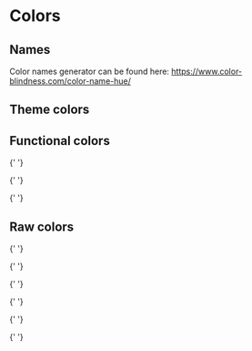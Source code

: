 
<Meta title="deprecated/Colors" />

# Colors

## Names

Color names generator can be found here: https://www.color-blindness.com/color-name-hue/

## Theme colors

<ColorPalette>
	<ColorItem title="Primary" colors={[THEME_COLORS.PRIMARY]} />
	<ColorItem title="Primary Supporting" colors={[THEME_COLORS.PRIMARY_SUPPORTING]} />
	<ColorItem title="Primary Background" colors={[THEME_COLORS.PRIMARY_BACKGROUND]} />
	<ColorItem title="Secondary" colors={[THEME_COLORS.SECONDARY]} />
	<ColorItem title="Secondary Supporting" colors={[THEME_COLORS.SECONDARY_SUPPORTING]} />
	<ColorItem title="Content" subtitle="Firefly Black" colors={[THEME_COLORS.CONTENT]} />
	<ColorItem
		title="Content Inverted"
		subtitle="Total White"
		colors={[THEME_COLORS.CONTENT_INVERTED]}
	/>
	<ColorItem title="Background" subtitle="Total White" colors={[THEME_COLORS.BACKGROUND]} />
	<ColorItem
		title="Background Secondary"
		subtitle="Alabaster Gray"
		colors={[THEME_COLORS.BACKGROUND_SECONDARY]}
	/>
</ColorPalette>

## Functional colors

<ColorPalette>
  <ColorItem title="Minor" subtitle="Storm Gray" colors={[FUNCTIONAL_COLORS.MINOR]} />
  <ColorItem title="Minor Supporting" subtitle="Cadet Gray" colors={[FUNCTIONAL_COLORS.MINOR_SUPPORTING]} />
  <ColorItem title="Minor Background" subtitle="Athens Gray" colors={[FUNCTIONAL_COLORS.MINOR_BACKGROUND]} />

{' '}
<ColorItem title="Success" subtitle="Salad Green" colors={[FUNCTIONAL_COLORS.SUCCESS]} />
<ColorItem
	title="Success Supporting"
	subtitle="Garden Green"
	colors={[FUNCTIONAL_COLORS.SUCCESS_SUPPORTING]}
/>
<ColorItem title="Success Background" subtitle="Ice Green" colors={[FUNCTIONAL_COLORS.SUCCESS_BACKGROUND]} />

{' '}
<ColorItem title="Warning" subtitle="Goldfish Yellow" colors={[FUNCTIONAL_COLORS.WARNING]} />
<ColorItem
	title="Warning Supporting"
	subtitle="Mustard Yellow"
	colors={[FUNCTIONAL_COLORS.WARNING_SUPPORTING]}
/>
<ColorItem title="Warning Background" subtitle="Ice Yellow" colors={[FUNCTIONAL_COLORS.WARNING_BACKGROUND]} />

{' '}
<ColorItem title="Danger" subtitle="Crimson Red" colors={[FUNCTIONAL_COLORS.DANGER]} />
<ColorItem
	title="Danger Supporting"
	subtitle="Blush Red"
	colors={[FUNCTIONAL_COLORS.DANGER_SUPPORTING]}
/>
<ColorItem title="Danger Background" subtitle="Powder Pink" colors={[FUNCTIONAL_COLORS.DANGER_BACKGROUND]} />

  <ColorItem title="Fail" subtitle="Outrageous Orange" colors={[FUNCTIONAL_COLORS.FAIL]} />
  <ColorItem title="Fail Supporting" subtitle="Melon Orange" colors={[FUNCTIONAL_COLORS.FAIL_SUPPORTING]} />
  <ColorItem title="Fail Background" subtitle="Ice Orange" colors={[FUNCTIONAL_COLORS.FAIL_BACKGROUND]} />
</ColorPalette>

## Raw colors

<ColorPalette>
  <ColorItem title="Elf Green" colors={[COLORS.ELF_GREEN]} />
  <ColorItem title="Garden Green" colors={[COLORS.GARDEN_GREEN]} />
  <ColorItem title="Ice Green" colors={[COLORS.ICE_GREEN]} />
  <ColorItem title="Jungle Green" colors={[COLORS.JUNGLE_GREEN]} />
  <ColorItem title="Mantis Green" colors={[COLORS.MANTIS_GREEN]} />
  <ColorItem title="Salad Green" colors={[COLORS.SALAD_GREEN]} />
  <ColorItem title="Wasabi Green" colors={[COLORS.WASABI_GREEN]} />

{' '}
<ColorItem title="Crimson Red" colors={[COLORS.CRIMSON_RED]} />
<ColorItem title="French Red" colors={[COLORS.FRENCH_RED]} />
<ColorItem title="Brush Red" colors={[COLORS.BRUSH_RED]} />

{' '}
<ColorItem title="Cobalt Blue" colors={[COLORS.COBALT_BLUE]} />
<ColorItem title="Navy Blue" colors={[COLORS.NAVY_BLUE]} />
<ColorItem title="Baby Blue" colors={[COLORS.BABY_BLUE]} />
<ColorItem title="Catalina Blue" colors={[COLORS.CATALINA_BLUE]} />

{' '}
<ColorItem title="Ice Yellow" colors={[COLORS.ICE_YELLOW]} />
<ColorItem title="Lemon Yellow" colors={[COLORS.LEMON_YELLOW]} />
<ColorItem title="Gorse Yellow" colors={[COLORS.GORSE_YELLOW]} />
<ColorItem title="Mustard Yellow" colors={[COLORS.MUSTARD_YELLOW]} />
<ColorItem title="Amber Yellow" colors={[COLORS.AMBER_YELLOW]} />
<ColorItem title="Goldfish Yellow" colors={[COLORS.GOLDFISH_YELLOW]} />
<ColorItem title="California Yellow" colors={[COLORS.CALIFORNIA_YELLOW]} />
<ColorItem title="Melon Orange" colors={[COLORS.MELON_ORANGE]} />
<ColorItem title="Outrageous Orange" colors={[COLORS.OUTRAGEOUS_ORANGE]} />
<ColorItem title="Satin Orange" colors={[COLORS.SATIN_ORANGE]} />

{' '}
<ColorItem title="Gigas Violet" colors={[COLORS.GIGAS_VIOLET]} />
<ColorItem title="Deluge Violet" colors={[COLORS.DELUGE_VIOLET]} />

{' '}
<ColorItem title="Firefly Black" colors={[COLORS.FIREFLY_BLACK]} />

{' '}
<ColorItem title="Rhino Gray" colors={[COLORS.RHINO_GRAY]} />
<ColorItem title="Storm Gray" colors={[COLORS.STORM_GRAY]} />
<ColorItem title="Cadet Gray" colors={[COLORS.CADET_GRAY]} />
<ColorItem title="Mischka Gray" colors={[COLORS.MISCHKA_GRAY]} />
<ColorItem title="Athens Gray" colors={[COLORS.ATHENS_GRAY]} />
<ColorItem title="Alabaster Gray" colors={[COLORS.ALABASTER_GRAY]} />

  <ColorItem title="Total White" colors={[COLORS.TOTAL_WHITE]} />
</ColorPalette>

